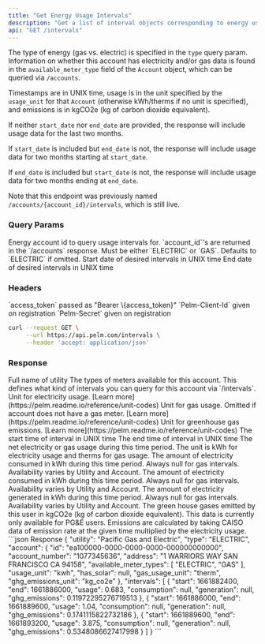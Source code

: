 ```yaml
---
title: "Get Energy Usage Intervals"
description: "Get a list of interval objects corresponding to energy usage and greenhouse gas emissions for a given `Account` in a specific time range. Emissions data is currently only available for PG&E and SCE."
api: "GET /intervals"
---
```


The type of energy (gas vs. electric) is specified in the `type` query param. Information on whether this account has electricity and/or gas data is found in the `available_meter_type` field of the `Account` object, which can be queried via `/accounts`.

Timestamps are in UNIX time, usage is in the unit specified by the `usage_unit` for that `Account` (otherwise kWh/therms if no unit is specified), and emissions is in kgCO2e (kg of carbon dioxide equivalent).

If neither `start_date` nor `end_date` are provided, the response will include usage data for the last two months.

If `start_date` is included but `end_date` is not, the response will include usage data for two months starting at `start_date`.

If `end_date` is included but `start_date` is not, the response will include usage data for two months ending at `end_date`.

Note that this endpoint was previously named `/accounts/{account_id}/intervals`, which is still live.

### Query Params

<ParamField query="account_id" type="string" required>
  Energy account id to query usage intervals for. `account_id`'s are returned in
  the `/accounts` response.
</ParamField>

<ParamField query="type" type="string">
  Must be either `ELECTRIC` or `GAS`. Defaults to `ELECTRIC` if omitted.
</ParamField>

<ParamField query="start_date" type="number">
  Start date of desired intervals in UNIX time
</ParamField>

<ParamField query="end_date" type="number">
  End date of desired intervals in UNIX time
</ParamField>

### Headers

<ParamField header="Authorization" type="string" required>
  `access_token` passed as "Bearer \{access_token}"
</ParamField>

<ParamField header="Pelm-Client-Id" type="string" required>
  `Pelm-Client-Id` given on registration
</ParamField>

<ParamField header="Pelm-Secret" type="string" required>
  `Pelm-Secret` given on registration
</ParamField>

<RequestExample>

```bash cURL
curl --request GET \
     --url https://api.pelm.com/intervals \
     --header 'accept: application/json'
```

</RequestExample>

### Response

<ResponseField name="utility" type="string">
  Full name of utility
</ResponseField>

<ResponseField name="account" type="object">
  <Expandable>
    <ResponseField name="id" type="string"></ResponseField>
    <ResponseField name="account_number" type="string"></ResponseField>
    <ResponseField name="address" type="string"></ResponseField>
    <ResponseField name="available_meter_types" type="array of strings">
      The types of meters available for this account. This defines what kind of
      intervals you can query for this account via `/intervals`.
    </ResponseField>
    <ResponseField name="usage_unit" type="string">
      Unit for electricity usage. [Learn
      more](https://pelm.readme.io/reference/unit-codes)
    </ResponseField>
    <ResponseField name="gas_usage_unit" type="string">
      Unit for gas usage. Omitted if account does not have a gas meter. [Learn
      more](https://pelm.readme.io/reference/unit-codes)
    </ResponseField>
    <ResponseField name="ghg_emissions_unit" type="string">
      Unit for greenhouse gas emissions. [Learn
      more](https://pelm.readme.io/reference/unit-codes)
    </ResponseField>
  </Expandable>
</ResponseField>

<ResponseField name="intervals" type="array of objects">
  <Expandable>
    <ResponseField name="start" type="int64">
      The start time of interval in UNIX time
    </ResponseField>
    <ResponseField name="end" type="int64">
      The end time of interval in UNIX time
    </ResponseField>
    <ResponseField name="usage" type="number">
      The net electricity or gas usage during this time period. The unit is kWh
      for electricity usage and therms for gas usage.
    </ResponseField>
    <ResponseField name="consumption" type="number">
      The amount of electricity consumed in kWh during this time period. Always
      null for gas intervals. Availability varies by Utility and Account.
    </ResponseField>
    <ResponseField name="consumption" type="number">
      The amount of electricity consumed in kWh during this time period. Always
      null for gas intervals. Availability varies by Utility and Account.
    </ResponseField>
    <ResponseField name="generation" type="number">
      The amount of electricity generated in kWh during this time period. Always
      null for gas intervals. Availability varies by Utility and Account.
    </ResponseField>
    <ResponseField name="ghg_emissions" type="number">
      The green house gases emitted by this user in kgCO2e (kg of carbon dioxide
      equivalent). This data is currently only available for PG&E users.
      Emissions are calculated by taking CAISO data of emission rate at the
      given time multiplied by the electricity usage.
    </ResponseField>
  </Expandable>
</ResponseField>

<ResponseExample>
```json Response
{
    "utility": "Pacific Gas and Electric",
    "type": "ELECTRIC",
    "account": {
        "id": "ea100000-0000-0000-0000-000000000000",
        "account_number": "1077345636",
        "address": "1 WARRIORS WAY SAN FRANCISCO CA 94158",
        "available_meter_types": [
            "ELECTRIC",
            "GAS"
        ],
        "usage_unit": "kwh",
        "has_solar": null,
        "gas_usage_unit": "therm",
        "ghg_emissions_unit": "kg_co2e"
    },
    "intervals": [
        {
            "start": 1661882400,
            "end": 1661886000,
            "usage": 0.683,
            "consumption": null,
            "generation": null,
            "ghg_emissions": 0.11972295276719513
        },
        {
            "start": 1661886000,
            "end": 1661889600,
            "usage": 1.04,
            "consumption": null,
            "generation": null,
            "ghg_emissions": 0.1741115822732186
        },
        {
            "start": 1661889600,
            "end": 1661893200,
            "usage": 3.875,
            "consumption": null,
            "generation": null,
            "ghg_emissions": 0.5348086627417998
        }
    ]
}
```
</ResponseExample>